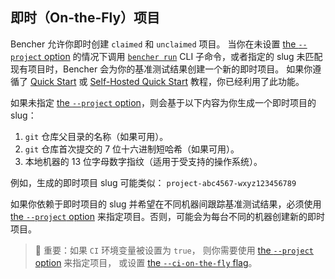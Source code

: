## 即时（On-the-Fly）项目

Bencher 允许你即时创建 `claimed` 和 `unclaimed` 项目。
当你在未设置 [the `--project` option][project option] 的情况下调用 <code><a href="/zh/docs/explanation/bencher-run/">bencher run</a></code> CLI 子命令，或者指定的 slug 未匹配现有项目时，Bencher 会为你的基准测试结果创建一个新的即时项目。
如果你遵循了 [Quick Start][quick start] 或 [Self-Hosted Quick Start][self-hosted quick start] 教程，你已经利用了此功能。

如果未指定 [the `--project` option][project option]，则会基于以下内容为你生成一个即时项目的 slug：

1. `git` 仓库父目录的名称（如果可用）。
2. `git` 仓库首次提交的 7 位十六进制短哈希（如果可用）。
3. 本地机器的 13 位字母数字指纹（适用于受支持的操作系统）。

例如，生成的即时项目 slug 可能类似： `project-abc4567-wxyz123456789`

如果你依赖于即时项目的 slug 并希望在不同机器间跟踪基准测试结果，必须使用 [the `--project` option][project option] 来指定项目。否则，可能会为每台不同的机器创建新的即时项目。

> 🐰 重要：如果 `CI` 环境变量被设置为 `true`，
> 则你需要使用 [the `--project` option][project option] 来指定项目，
> 或设置 [the `--ci-on-the-fly` flag][ci on the fly]。

[project option]: /zh/docs/explanation/bencher-run/#--project-project
[quick start]: /zh/docs/tutorial/quick-start/
[self-hosted quick start]: /zh/docs/tutorial/docker/
[ci on the fly]: /zh/docs/explanation/bencher-run/#--ci-on-the-fly
